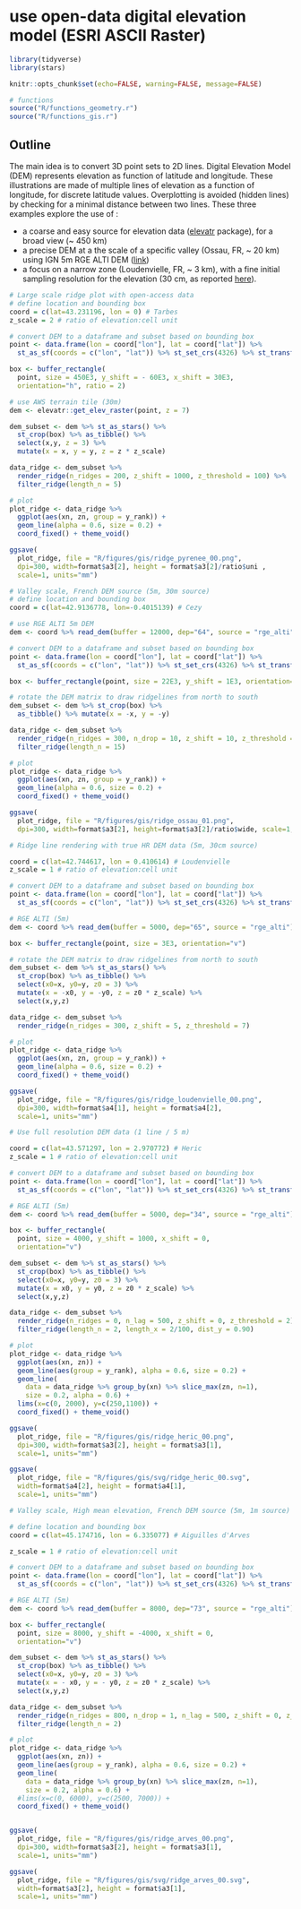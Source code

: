 # use open-data digital elevation model (ESRI ASCII Raster)

```r
library(tidyverse)
library(stars)

knitr::opts_chunk$set(echo=FALSE, warning=FALSE, message=FALSE)

# functions
source("R/functions_geometry.r")
source("R/functions_gis.r")
```

## Outline

The main idea is to convert 3D point sets to 2D lines. Digital Elevation Model (DEM) represents elevation as function of latitude and longitude. These illustrations are made of multiple lines of elevation as a function of longitude, for discrete latitude values. Overplotting is avoided (hidden lines) by checking for a minimal distance between two lines. These three examples explore the use of :

* a coarse and easy source for elevation data ([elevatr](https://github.com/jhollist/elevatr) package), for a broad view (~ 450 km)
* a precise DEM at a the scale of a specific valley (Ossau, FR, ~ 20 km) using IGN 5m RGE ALTI DEM ([link](https://geoservices.ign.fr/documentation/diffusion/telechargement-donnees-libres.html#rge-alti-5-m)) 
* a focus on a narrow zone (Loudenvielle, FR, ~ 3 km), with a fine initial sampling resolution for the elevation (30 cm, as reported [here](https://www.geoportail.gouv.fr/carte?c=2.4206324117987448,48.81510668542717&z=10&l0=GEOGRAPHICALGRIDSYSTEMS.MAPS.SCAN-EXPRESS.STANDARD::GEOPORTAIL:OGC:WMTS(1)&l1=ELEVATIONGRIDCOVERAGE.HIGHRES.QUALITY::GEOPORTAIL:OGC:WMTS(1)&permalink=yes)). 


```r

# Large scale ridge plot with open-access data
# define location and bounding box
coord = c(lat=43.231196, lon = 0) # Tarbes
z_scale = 2 # ratio of elevation:cell unit

# convert DEM to a dataframe and subset based on bounding box
point <- data.frame(lon = coord["lon"], lat = coord["lat"]) %>% 
  st_as_sf(coords = c("lon", "lat")) %>% st_set_crs(4326) %>% st_transform(crs = 2154) 

box <- buffer_rectangle(
  point, size = 450E3, y_shift = - 60E3, x_shift = 30E3,
  orientation="h", ratio = 2)

# use AWS terrain tile (30m)
dem <- elevatr::get_elev_raster(point, z = 7) 

dem_subset <- dem %>% st_as_stars() %>% 
  st_crop(box) %>% as_tibble() %>%
  select(x,y, z = 3) %>% 
  mutate(x = x, y = y, z = z * z_scale)

data_ridge <- dem_subset %>%
  render_ridge(n_ridges = 200, z_shift = 1000, z_threshold = 100) %>% 
  filter_ridge(length_n = 5)

# plot
plot_ridge <- data_ridge %>%
  ggplot(aes(xn, zn, group = y_rank)) +
  geom_line(alpha = 0.6, size = 0.2) +
  coord_fixed() + theme_void()

ggsave(
  plot_ridge, file = "R/figures/gis/ridge_pyrenee_00.png",
  dpi=300, width=format$a3[2], height = format$a3[2]/ratio$uni ,
  scale=1, units="mm")

```


```r

# Valley scale, French DEM source (5m, 30m source)
# define location and bounding box
coord = c(lat=42.9136778, lon=-0.4015139) # Cezy

# use RGE ALTI 5m DEM
dem <- coord %>% read_dem(buffer = 12000, dep="64", source = "rge_alti")

# convert DEM to a dataframe and subset based on bounding box
point <- data.frame(lon = coord["lon"], lat = coord["lat"]) %>% 
  st_as_sf(coords = c("lon", "lat")) %>% st_set_crs(4326) %>% st_transform(crs = 2154) 

box <- buffer_rectangle(point, size = 22E3, y_shift = 1E3, orientation="v")

# rotate the DEM matrix to draw ridgelines from north to south
dem_subset <- dem %>% st_crop(box) %>% 
  as_tibble() %>% mutate(x = -x, y = -y)

data_ridge <- dem_subset %>%
  render_ridge(n_ridges = 300, n_drop = 10, z_shift = 10, z_threshold = 8) %>% 
  filter_ridge(length_n = 15)

# plot
plot_ridge <- data_ridge %>%
  ggplot(aes(xn, zn, group = y_rank)) +
  geom_line(alpha = 0.6, size = 0.2) +
  coord_fixed() + theme_void()

ggsave(
  plot_ridge, file = "R/figures/gis/ridge_ossau_01.png",
  dpi=300, width=format$a3[2], height=format$a3[2]/ratio$wide, scale=1, units="mm")

```


```r

# Ridge line rendering with true HR DEM data (5m, 30cm source)

coord = c(lat=42.744617, lon = 0.410614) # Loudenvielle
z_scale = 1 # ratio of elevation:cell unit

# convert DEM to a dataframe and subset based on bounding box
point <- data.frame(lon = coord["lon"], lat = coord["lat"]) %>% 
  st_as_sf(coords = c("lon", "lat")) %>% st_set_crs(4326) %>% st_transform(crs = 2154) 

# RGE ALTI (5m)
dem <- coord %>% read_dem(buffer = 5000, dep="65", source = "rge_alti")

box <- buffer_rectangle(point, size = 3E3, orientation="v")

# rotate the DEM matrix to draw ridgelines from north to south
dem_subset <- dem %>% st_as_stars() %>% 
  st_crop(box) %>% as_tibble() %>%
  select(x0=x, y0=y, z0 = 3) %>% 
  mutate(x = -x0, y = -y0, z = z0 * z_scale) %>% 
  select(x,y,z)

data_ridge <- dem_subset %>%
  render_ridge(n_ridges = 300, z_shift = 5, z_threshold = 7) 

# plot
plot_ridge <- data_ridge %>%
  ggplot(aes(xn, zn, group = y_rank)) +
  geom_line(alpha = 0.6, size = 0.2) +
  coord_fixed() + theme_void()

ggsave(
  plot_ridge, file = "R/figures/gis/ridge_loudenvielle_00.png",
  dpi=300, width=format$a4[1], height = format$a4[2],
  scale=1, units="mm")

```


```r

# Use full resolution DEM data (1 line / 5 m)

coord = c(lat=43.571297, lon = 2.970772) # Heric
z_scale = 1 # ratio of elevation:cell unit

# convert DEM to a dataframe and subset based on bounding box
point <- data.frame(lon = coord["lon"], lat = coord["lat"]) %>% 
  st_as_sf(coords = c("lon", "lat")) %>% st_set_crs(4326) %>% st_transform(crs = 2154) 

# RGE ALTI (5m)
dem <- coord %>% read_dem(buffer = 5000, dep="34", source = "rge_alti")

box <- buffer_rectangle(
  point, size = 4000, y_shift = 1000, x_shift = 0,
  orientation="v")

dem_subset <- dem %>% st_as_stars() %>% 
  st_crop(box) %>% as_tibble() %>%
  select(x0=x, y0=y, z0 = 3) %>% 
  mutate(x = x0, y = y0, z = z0 * z_scale) %>% 
  select(x,y,z)

data_ridge <- dem_subset %>%
  render_ridge(n_ridges = 0, n_lag = 500, z_shift = 0, z_threshold = 2) %>% 
  filter_ridge(length_n = 2, length_x = 2/100, dist_y = 0.90) 

# plot
plot_ridge <- data_ridge %>%
  ggplot(aes(xn, zn)) +
  geom_line(aes(group = y_rank), alpha = 0.6, size = 0.2) +
  geom_line(
    data = data_ridge %>% group_by(xn) %>% slice_max(zn, n=1),
    size = 0.2, alpha = 0.6) +
  lims(x=c(0, 2000), y=c(250,1100)) +
  coord_fixed() + theme_void()

ggsave(
  plot_ridge, file = "R/figures/gis/ridge_heric_00.png",
  dpi=300, width=format$a3[2], height = format$a3[1],
  scale=1, units="mm")

ggsave(
  plot_ridge, file = "R/figures/gis/svg/ridge_heric_00.svg",
  width=format$a4[2], height = format$a4[1],
  scale=1, units="mm")

```

```r

# Valley scale, High mean elevation, French DEM source (5m, 1m source)

# define location and bounding box
coord = c(lat=45.174716, lon = 6.335077) # Aiguilles d'Arves 

z_scale = 1 # ratio of elevation:cell unit

# convert DEM to a dataframe and subset based on bounding box
point <- data.frame(lon = coord["lon"], lat = coord["lat"]) %>% 
  st_as_sf(coords = c("lon", "lat")) %>% st_set_crs(4326) %>% st_transform(crs = 2154) 

# RGE ALTI (5m)
dem <- coord %>% read_dem(buffer = 8000, dep="73", source = "rge_alti")

box <- buffer_rectangle(
  point, size = 8000, y_shift = -4000, x_shift = 0,
  orientation="v")

dem_subset <- dem %>% st_as_stars() %>% 
  st_crop(box) %>% as_tibble() %>%
  select(x0=x, y0=y, z0 = 3) %>% 
  mutate(x = - x0, y = - y0, z = z0 * z_scale) %>% 
  select(x,y,z)

data_ridge <- dem_subset %>%
  render_ridge(n_ridges = 800, n_drop = 1, n_lag = 500, z_shift = 0, z_threshold = 4) %>% 
  filter_ridge(length_n = 2) 

# plot
plot_ridge <- data_ridge %>%
  ggplot(aes(xn, zn)) +
  geom_line(aes(group = y_rank), alpha = 0.6, size = 0.2) +
  geom_line(
    data = data_ridge %>% group_by(xn) %>% slice_max(zn, n=1),
    size = 0.2, alpha = 0.6) +
  #lims(x=c(0, 6000), y=c(2500, 7000)) +
  coord_fixed() + theme_void()


ggsave(
  plot_ridge, file = "R/figures/gis/ridge_arves_00.png",
  dpi=300, width=format$a3[2], height = format$a3[1],
  scale=1, units="mm")

ggsave(
  plot_ridge, file = "R/figures/gis/svg/ridge_arves_00.svg",
  width=format$a3[2], height = format$a3[1],
  scale=1, units="mm")

```
